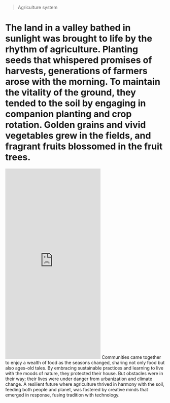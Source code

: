> Agriculture system
# The land in a valley bathed in sunlight was brought to life by the rhythm of agriculture. Planting seeds that whispered promises of harvests, generations of farmers arose with the morning. To maintain the vitality of the ground, they tended to the soil by engaging in companion planting and crop rotation. Golden grains and vivid vegetables grew in the fields, and fragrant fruits blossomed in the fruit trees.
<iframe width="full" height="600" src="https://www.youtube.com/embed/UE8fQm_DxI4?si=PbUg9xZiJ-VEyZSV" title="YouTube video player" frameborder="0" allow="accelerometer; autoplay; clipboard-write; encrypted-media; gyroscope; picture-in-picture; web-share" referrerpolicy="strict-origin-when-cross-origin" allowfullscreen></iframe>
Communities came together to enjoy a wealth of food as the seasons changed, sharing not only food but also ages-old tales. By embracing sustainable practices and learning to live with the moods of nature, they protected their house.
But obstacles were in their way; their lives were under danger from urbanization and climate change. A resilient future where agriculture thrived in harmony with the soil, feeding both people and planet, was fostered by creative minds that emerged in response, fusing tradition with technology.